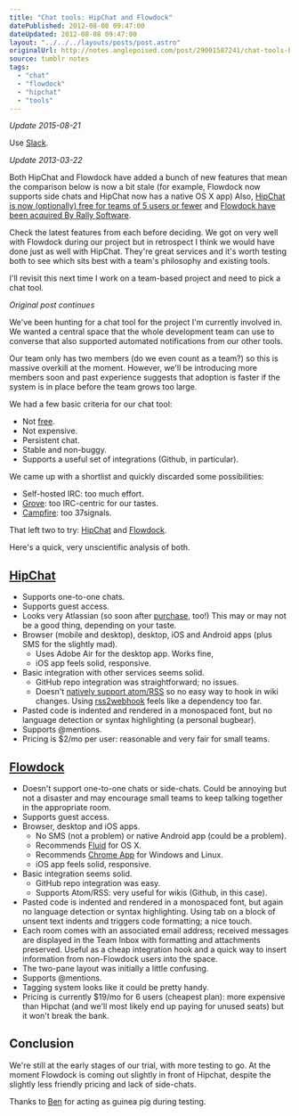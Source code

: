 ```yaml
---
title: "Chat tools: HipChat and Flowdock"
datePublished: 2012-08-08 09:47:00
dateUpdated: 2012-08-08 09:47:00
layout: "../../../layouts/posts/post.astro"
originalUrl: http://notes.anglepoised.com/post/29001587241/chat-tools-hipchat-and-flowdock
source: tumblr notes
tags:
  - "chat"
  - "flowdock"
  - "hipchat"
  - "tools"
---
```


_Update 2015-08-21_

Use [Slack](http://slack.com/).

_Update 2013-03-22_

Both HipChat and Flowdock have added a bunch of new features that mean the comparison below is now a bit stale (for example, Flowdock now supports side chats and HipChat now has a native OS X app) Also, [HipChat is now (optionally) free for teams of 5 users or fewer](http://blog.hipchat.com/2013/03/21/hipchat-now-free-for-teams-of-5-users-or-fewer/) and [Flowdock have been acquired By Rally Software](http://blog.flowdock.com/2013/02/13/flowdock-acquired-by-rally-software/).

Check the latest features from each before deciding. We got on very well with Flowdock during our project but in retrospect I think we would have done just as well with HipChat. They're great services and it's worth testing both to see which sits best with a team's philosophy and existing tools.

I'll revisit this next time I work on a team-based project and need to pick a chat tool.

_Original post continues_

We've been hunting for a chat tool for the project I'm currently involved in. We wanted a central space that the whole development team can use to converse that also supported automated notifications from our other tools.

Our team only has two members (do we even count as a team?) so this is massive overkill at the moment. However, we'll be introducing more members soon and past experience suggests that adoption is faster if the system is in place before the team grows too large.

We had a few basic criteria for our chat tool:

- Not [free](http://blog.pinboard.in/2011/12/don_t_be_a_free_user/).
- Not expensive.
- Persistent chat.
- Stable and non-buggy.
- Supports a useful set of integrations (Github, in particular).

We came up with a shortlist and quickly discarded some possibilities:

- Self-hosted IRC: too much effort.
- [Grove](http://www.grove.io/): too IRC-centric for our tastes.
- [Campfire](http://campfirenow.com/): too 37signals.

That left two to try: [HipChat](http://www.hipchat.com/) and [Flowdock](http://www.flowdock.com/).

Here's a quick, very unscientific analysis of both.

## [HipChat](http://www.hipchat.com/)

- Supports one-to-one chats.
- Supports guest access.
- Looks very Atlassian (so soon after [purchase](http://blog.hipchat.com/2012/03/07/weve-been-acquired-by-atlassian/), too!) This may or may not be a good thing, depending on your taste.
- Browser (mobile and desktop), desktop, iOS and Android apps (plus SMS for the slightly mad).
  - Uses Adobe Air for the desktop app. Works fine,
  - iOS app feels solid, responsive.
- Basic integration with other services seems solid.
  - GitHub repo integration was straightforward; no issues.
  - Doesn't [natively support atom/RSS](http://help.hipchat.com/knowledgebase/articles/65286-rss-integration) so no easy way to hook in wiki changes. Using [rss2webhook](https://github.com/jookyboi/rss2webhook) feels like a dependency too far.
- Pasted code is indented and rendered in a monospaced font, but no language
  detection or syntax highlighting (a personal bugbear).
- Supports @mentions.
- Pricing is \$2/mo per user: reasonable and very fair for small teams.

## [Flowdock](http://www.flowdock.com/)

- Doesn't support one-to-one chats or side-chats. Could be annoying but not a disaster and may encourage small teams to keep talking together in the appropriate room.
- Supports guest access.
- Browser, desktop and iOS apps.
  - No SMS (not a problem) or native Android app (could be a problem).
  - Recommends [Fluid](http://www.fluidapp.com/) for OS X.
  - Recommends [Chrome App](https://chrome.google.com/webstore/detail/ecfaiclpokecdjgdbnoogehobmmgalah) for Windows and Linux.
  - iOS app feels solid, responsive.
- Basic integration seems solid.
  - GitHub repo integration was easy.
  - Supports Atom/RSS: very useful for wikis (Github, in this case).
- Pasted code is indented and rendered in a monospaced font, but again no language detection or syntax highlighting. Using tab on a block of unsent text indents and triggers code formatting; a nice touch.
- Each room comes with an associated email address; received messages are displayed in the Team Inbox with formatting and attachments preserved. Useful as a cheap integration hook and a quick way to insert information from non-Flowdock users into the space.
- The two-pane layout was initially a little confusing.
- Supports @mentions.
- Tagging system looks like it could be pretty handy.
- Pricing is currently \$19/mo for 6 users (cheapest plan): more expensive than Hipchat (and we'll most likely end up paying for unused seats) but it won't break the bank.

## Conclusion

We're still at the early stages of our trial, with more testing to go. At the moment Flowdock is coming out slightly in front of Hipchat, despite the slightly less friendly pricing and lack of side-chats.

Thanks to [Ben](http://bas.me.uk/) for acting as guinea pig during testing.

